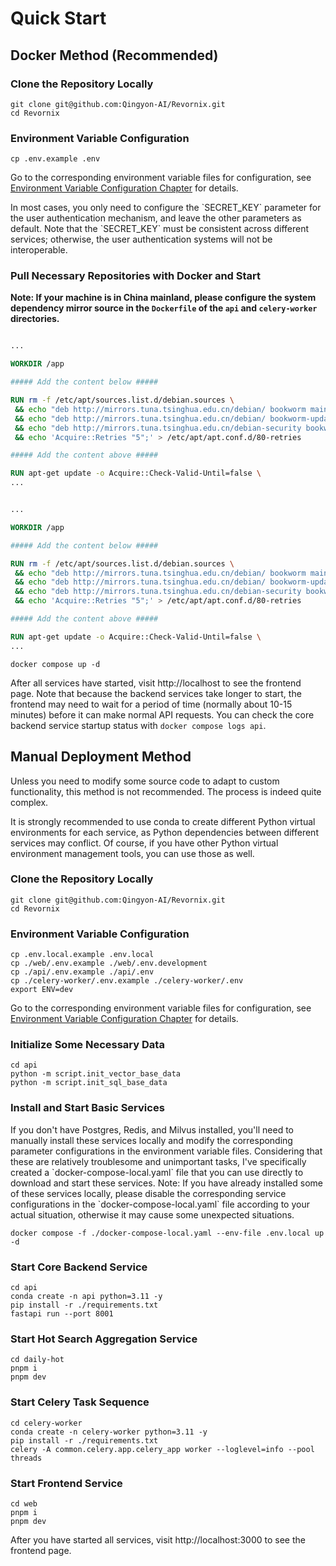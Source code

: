 
# Quick Start

## Docker Method (Recommended)

<Steps>

### Clone the Repository Locally

```shell
git clone git@github.com:Qingyon-AI/Revornix.git
cd Revornix
```

### Environment Variable Configuration

```shell
cp .env.example .env
```

Go to the corresponding environment variable files for configuration, see [Environment Variable Configuration Chapter](environment) for details.

<Callout>
In most cases, you only need to configure the `SECRET_KEY` parameter for the user authentication mechanism, and leave the other parameters as default. Note that the `SECRET_KEY` must be consistent across different services; otherwise, the user authentication systems will not be interoperable.
</Callout>

### Pull Necessary Repositories with Docker and Start

**Note: If your machine is in China mainland, please configure the system dependency mirror source in the `Dockerfile` of the `api` and `celery-worker` directories.**

```Dockerfile filename="api/Dockerfile"

...

WORKDIR /app

##### Add the content below #####

RUN rm -f /etc/apt/sources.list.d/debian.sources \
 && echo "deb http://mirrors.tuna.tsinghua.edu.cn/debian/ bookworm main non-free contrib" > /etc/apt/sources.list \
 && echo "deb http://mirrors.tuna.tsinghua.edu.cn/debian/ bookworm-updates main non-free contrib" >> /etc/apt/sources.list \
 && echo "deb http://mirrors.tuna.tsinghua.edu.cn/debian-security bookworm-security main" >> /etc/apt/sources.list \
 && echo 'Acquire::Retries "5";' > /etc/apt/apt.conf.d/80-retries

##### Add the content above #####

RUN apt-get update -o Acquire::Check-Valid-Until=false \
...
```

```Dockerfile filename="celery-worker/Dockerfile"

...

WORKDIR /app

##### Add the content below #####

RUN rm -f /etc/apt/sources.list.d/debian.sources \
 && echo "deb http://mirrors.tuna.tsinghua.edu.cn/debian/ bookworm main non-free contrib" > /etc/apt/sources.list \
 && echo "deb http://mirrors.tuna.tsinghua.edu.cn/debian/ bookworm-updates main non-free contrib" >> /etc/apt/sources.list \
 && echo "deb http://mirrors.tuna.tsinghua.edu.cn/debian-security bookworm-security main" >> /etc/apt/sources.list \
 && echo 'Acquire::Retries "5";' > /etc/apt/apt.conf.d/80-retries

##### Add the content above #####

RUN apt-get update -o Acquire::Check-Valid-Until=false \
...
```

```shell
docker compose up -d
```

After all services have started, visit http://localhost to see the frontend page. Note that because the backend services take longer to start, the frontend may need to wait for a period of time (normally about 10-15 minutes) before it can make normal API requests. You can check the core backend service startup status with `docker compose logs api`.

</Steps>

## Manual Deployment Method

Unless you need to modify some source code to adapt to custom functionality, this method is not recommended. The process is indeed quite complex.

<Callout>
	It is strongly recommended to use conda to create different Python virtual environments for each service, as Python dependencies between different services may conflict. Of course, if you have other Python virtual environment management tools, you can use those as well.
</Callout>

<Steps>

### Clone the Repository Locally

```shell
git clone git@github.com:Qingyon-AI/Revornix.git
cd Revornix
```

### Environment Variable Configuration

```shell
cp .env.local.example .env.local
cp ./web/.env.example ./web/.env.development
cp ./api/.env.example ./api/.env
cp ./celery-worker/.env.example ./celery-worker/.env
export ENV=dev
```

Go to the corresponding environment variable files for configuration, see [Environment Variable Configuration Chapter](environment) for details.

### Initialize Some Necessary Data

```shell
cd api
python -m script.init_vector_base_data
python -m script.init_sql_base_data
```

### Install and Start Basic Services

<Callout>
	If you don't have Postgres, Redis, and Milvus installed, you'll need to manually install these services locally and modify the corresponding parameter configurations in the environment variable files.
	Considering that these are relatively troublesome and unimportant tasks, I've specifically created a `docker-compose-local.yaml` file that you can use directly to download and start these services.
</Callout>

<Callout type="warning">
	Note: If you have already installed some of these services locally, please disable the corresponding service configurations in the `docker-compose-local.yaml` file according to your actual situation, otherwise it may cause some unexpected situations.
</Callout>

```shell
docker compose -f ./docker-compose-local.yaml --env-file .env.local up -d 
```

### Start Core Backend Service

```shell
cd api
conda create -n api python=3.11 -y
pip install -r ./requirements.txt
fastapi run --port 8001
```

### Start Hot Search Aggregation Service

```shell
cd daily-hot
pnpm i 
pnpm dev
```

### Start Celery Task Sequence

```shell
cd celery-worker
conda create -n celery-worker python=3.11 -y
pip install -r ./requirements.txt
celery -A common.celery.app.celery_app worker --loglevel=info --pool threads
```

### Start Frontend Service

```shell
cd web
pnpm i
pnpm dev
```

</Steps>

After you have started all services, visit http://localhost:3000 to see the frontend page.
